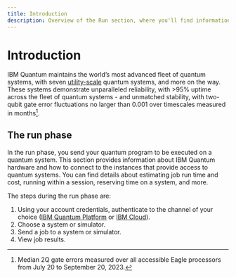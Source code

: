 ```yaml
---
title: Introduction
description: Overview of the Run section, where you'll find information on IBM Quantum systems and executing jobs on them
---
```


# Introduction

IBM Quantum maintains the world’s most advanced fleet of quantum systems, with seven [utility-scale](https://www.ibm.com/blog/announcement/new-ibm-quantum-systems-on-the-ibm-cloud/) quantum systems, and more on the way. These systems demonstrate unparalleled reliability, with >95% uptime across the fleet of quantum systems - and unmatched stability, with two-qubit gate error fluctuations no larger than 0.001 over timescales measured in months[^1].

## The run phase

In the run phase, you send your quantum program to be executed on a quantum system. This section provides information about IBM Quantum hardware and how to connect to the instances that provide access to quantum systems. You can find details about estimating job run time and cost, running within a session, reserving time on a system, and more. 

The steps during the run phase are:

1.  Using your account credentials, authenticate to the channel of your choice ([IBM Quantum Platform](../start/setup-channel#ibm-quantum-platform) or [IBM Cloud](../start/setup-channel#ibm-cloud)).
2.  Choose a system or simulator.
3.  Send a job to a system or simulator.
4.  View job results.

[^1]: Median 2Q gate errors measured over all accessible Eagle processors from July 20 to September 20, 2023.

